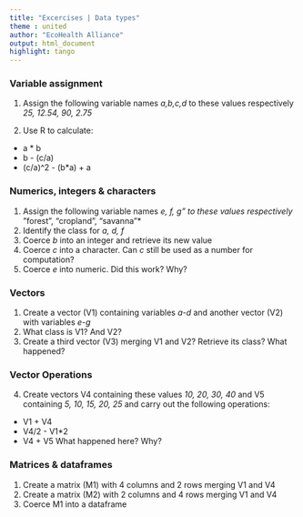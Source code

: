 ```yaml
---
title: "Excercises | Data types"
theme : united
author: "EcoHealth Alliance"
output: html_document
highlight: tango
---
```


### Variable assignment

1. Assign the following variable names *a,b,c,d* to these values respectively *25, 12.54, 90, 2.75 *

2. Use R to calculate:
- a * b
- b - (c/a)
- (c/a)^2 - (b*a) + a 

### Numerics, integers & characters

1. Assign the following variable names *e, f, g"  to these values respectively *"forest", "cropland", "savanna"*
2. Identify the class for *a, d, f*
3. Coerce *b* into an integer and retrieve its new value
4. Coerce *c* into a character. Can *c* still be used as a number for computation? 
5. Coerce *e* into numeric. Did this work? Why?

### Vectors

1. Create a vector (V1)  containing variables *a-d* and another vector (V2) with variables *e-g*
2. What class is V1? And V2?
3. Create a third vector (V3) merging V1 and V2? Retrieve its class? What happened?

### Vector Operations
4. Create vectors V4 containing these values *10, 20, 30, 40* and V5 containing *5, 10, 15, 20, 25* and carry out the following operations:
- V1 + V4
- V4/2 - V1*2
- V4 + V5  What happened here? Why? 

### Matrices & dataframes
1. Create a matrix (M1) with 4 columns and 2 rows merging V1 and V4 
2. Create a matrix (M2) with 2 columns and 4 rows merging V1 and V4
3. Coerce M1 into a dataframe 
